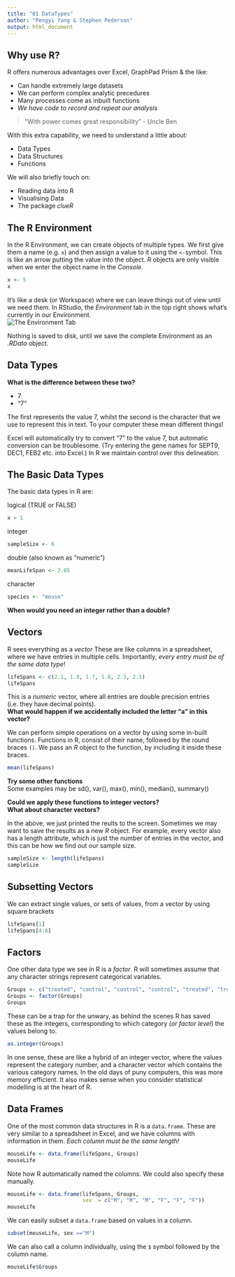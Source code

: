 ```yaml
---
title: "01 DataTypes"
author: "Pengyi Yang & Stephen Pederson"
output: html_document
---
```


## Why use R?
R offers numerous advantages over Excel, GraphPad Prism & the like:  

- Can handle extremely large datasets  
- We can perform complex analytic precedures
- Many processes come as inbuilt functions  
- _We have code to record and repeat our analysis_
  
>"With power comes great responsibility" - Uncle Ben
  
With this extra capability, we need to understand a little about:  

- Data Types  
- Data Structures  
- Functions  

We will also briefly touch on:  

- Reading data into R
- Visualising Data
- The package _clueR_

## The R Environment
In the R Environment, we can create objects of multiple types.
We first give them a name (e.g. `x`) and then assign a value to it using the `<-`symbol.
This is like an arrow putting the value into the object.
*R* objects are only visible when we enter the object name in the _Console_.
```r
x <- 5
x
```

It's like a desk (or Workspace) where we can leave things out of view until we need them.
In RStudio, the _Environment_ tab in the top right shows what's currently in our Environment.  
![The Environment Tab](figure/EnvironmentTab.png)

Nothing is saved to disk, until we save the complete Environment as an _.RData_ object.


## Data Types

**What is the difference between these two?**

- 7
- "7"  

The first represents the value 7, whilst the second is the character that we use to represent this in text.
To your computer these mean different things!

Excel will automatically try to convert "7" to the value 7, but automatic conversion can be troublesome.
(Try entering the gene names for SEPT9, DEC1, FEB2 etc. into Excel.)
In R we maintain control over this delineation.

## The Basic Data Types
The basic data types in R are:

logical (TRUE or FALSE)
```r
x > 1
```

integer
```r
sampleSize <- 6
```

double (also known as "numeric")
```r
meanLifeSpan <- 2.05
```

character
```r
species <- "mouse"
```

__When would you need an integer rather than a double?__

## Vectors
R sees everything as a _vector_
These are like columns in a spreadsheet, where we have entries in multiple cells.
Importantly, _every entry must be of the same data type_!
```r
lifeSpans <- c(2.1, 1.9, 1.7, 1.8, 2.3, 2.5)
lifeSpans
```
This is a _numeric_ vector, where all entries are double precision entries (i.e. they have decimal points).  
**What would happen if we accidentally included the letter "a" in this vector?**

We can perform simple operations on a vector by using some in-built functions.
Functions in R, consist of their name, followed by the round braces `()`.
We pass an *R* object to the function, by including it inside these braces.
```r
mean(lifeSpans)
```

**Try some other functions**  
Some examples may be sd(), var(), max(), min(), median(), summary()

**Could we apply these functions to integer vectors?**  
**What about character vectors?**

In the above, we just printed the reults to the screen.
Sometimes we may want to save the results as a new *R* object.
For example, every vector also has a length attribute, which is just the number of entries in the vector, and this can be how we find out our sample size.
```r
sampleSize <- length(lifeSpans)
sampleSize
```

## Subsetting Vectors
We can extract single values, or sets of values, from a vector by using square brackets
```r
lifeSpans[1]
lifeSpans[4:6]
```


## Factors
One other data type we see in R is a _factor_.
R will sometimes assume that any character strings represent categorical variables.
```r
Groups <- c("treated", "control", "control", "control", "treated", "treated")
Groups <- factor(Groups)
Groups
```

These can be a trap for the unwary, as behind the scenes R has saved these as the integers, corresponding to which category (_or factor level_) the values belong to.
```r
as.integer(Groups)
```
In one sense, these are like a hybrid of an integer vector, where the values represent the category number, and a character vector which contains the various category names.
In the old days of puny computers, this was more memory efficient.
It also makes sense when you consider statistical modelling is at the heart of R.

## Data Frames
One of the most common data structures in R is a `data.frame`.
These are very similar to a spreadsheet in Excel, and we have columns with information in them.
*Each column must be the same length!*
```r
mouseLife <- data.frame(lifeSpans, Groups)
mouseLife
```

Note how R automatically named the columns.
We could also specify these manually.
 
```r
mouseLife <- data.frame(lifeSpans, Groups,
                        sex  = c("M", "M", "M", "F", "F", "F"))
mouseLife
```

We can easily subset a `data.frame` based on values in a column.

```r
subset(mouseLife, sex =="M")
```

We can also call a column individually, using the `$` symbol followed by the column name.

```r
mouseLife$Groups
```


